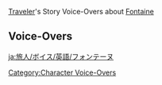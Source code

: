 {{LanguageTabs/Traveler}}
{{Main|Traveler/Voice-Overs}}
[[Traveler]]'s Story Voice-Overs about [[Fontaine]]

==Voice-Overs==
{{VO/Traveler
|vo_01_01_title      = About the [[Prophecy of Fontaine|Prophesied Crisis]]...
|vo_01_01_quest      = As Light Rain Falls Without Reason
|vo_01_01_file_male  = VO_{language}{character1} About the Prophesied Crisis.ogg
|vo_01_01_file_female= VO_{language}{character2} About the Prophesied Crisis.ogg
|vo_01_01_tx         = '''{name3}:''' Paimon just thought of a great way to deal with [[Fontaine]]'s prophesied crisis!<br><!--
                    -->'''{{Traveler}}:''' Okay, let's hear it.<br><!--
                    -->'''{name3}:''' You know those great big [[clockwork meka]] they use for digging tunnels? Well, why not send them deep underwater and get them to dig a load of drainage holes? Then no one'll have to worry about the water level rising anymore.<br><!--
                    -->'''{{Traveler}}:''' Sounds logical enough, but where do you think the water will go?<br><!--
                    -->'''{name3}:''' Ah, what does that matter! Think of it like... a coin pouch. When there's a hole in it, what's the use in racking your brains trying to figure out where all the [[Mora]] went? 'Cause the fact is, a coin pouch with a hole wouldn't be able to hold it all anyway.<br><!--
                    -->'''{{Traveler}}:''' Well, I'd certainly like to know where all my Mora goes. But from what you're saying, it doesn't sound like you keep track...<br><!--
                    -->'''{name3}:''' Hey, what's that supposed to mean? Paimon doesn't know where your... uh, P&mdash;Paimon doesn't know where your... Mora goes... hehe, heh...

|vo_01_02_title      = About Magic...
|vo_01_02_quest      = As Light Rain Falls Without Reason
|vo_01_02_file_male  = VO_{language}{character1} About Magic.ogg
|vo_01_02_file_female= VO_{language}{character2} About Magic.ogg
|vo_01_02_tx         = '''{name3}:''' [[Lyney]]'s magic shows are amazing! Paimon never would've guessed how he did it before he revealed his secret.<br><!--
                    -->'''{{Traveler}}:''' Hold on... I just thought of a magic trick!<br><!--
                    -->'''{name3}:''' Huh? You know how to do magic too?<br><!--
                    -->'''{{Traveler}}:''' Yep. I can make a big magician's hat float in the air, and even make it move at my command.<br><!--
                    -->'''{name3}:''' Whoa! Really? How do you do that?<br><!--
                    -->'''{{Traveler}}:''' Hehe, simple! I put Paimon inside the hat.<br><!--
                    -->'''{name3}:''' What? Why would Paimon be... Ohhh, so Paimon's the one making it float!<br><!--
                    -->'''{name3}:''' Hehe, in that case, Paimon has an idea for an even better magic trick!<br><!--
                    -->'''{{Traveler}}:''' Huh? What is it?<br><!--
                    -->'''{name3}:''' Behold, the bottomless hat! No matter how many plates of delicious food you throw into it, it'll never get full!<br><!--
                    -->'''{{Traveler}}:''' Uh... Wait, so where would the plates go?<br><!--
                    -->'''{name3}:''' Oh, good point! Umm... Oh, the hat spits the empty plates back out! Tada! Whaddya think?
|vo_01_02_mention     = Lyney

|vo_01_03_title      = About Patented Flying Technology...
|vo_01_03_quest      = As Light Rain Falls Without Reason
|vo_01_03_file_male  = VO_{language}{character1} About Patented Flying Technology.ogg
|vo_01_03_file_female= VO_{language}{character2} About Patented Flying Technology.ogg
|vo_01_03_tx         = '''{name3}:''' Fontaine's [[aquabus]]es are pretty cool. But imagine if they could run without tracks. Then you could go anywhere you want pretty much without having to move a muscle! Traveling would be way less tiring.<br><!--
                    -->'''{{Traveler}}:''' But you already fly everywhere. Does that even get tiring?<br><!--
                    -->'''{name3}:''' Fly... Fly? Wait, that's it! If we could find a way to make the boats float in the air, then they wouldn't need rails anymore. Hehe, and we could call them "airboats"!<br><!--
                    -->'''{name3}:''' C'mon, let's go apply for one of those, uh... oh yeah &mdash; "patents"! We can't let Paimon's genius go to waste. Quick, before someone else beats us to it!<br><!--
                    -->'''{{Traveler}}:''' Patents don't work like that... You can't just have a name for your invention. You also need to provide details of the original technical solution that makes your airboats float.<br><!--
                    -->'''{name3}:''' Technical, huh? Hmm... Okay, got it! We just need to attach a giant propeller on top of the boats!<br><!--
                    -->'''{{Traveler}}:''' Okay... But how would you prevent the boat from spinning along with the propeller? And how would you control the direction of movement?<br><!--
                    -->'''{name3}:''' Um... Uh... Ugh. Paimon never realized flying was so complicated! It's always been second nature to Paimon...<br><!--
                    -->'''{{Traveler}}:''' Hmm... Well, there might be an easier solution if we ditch the direction and speed control requirements?<br><!--
                    -->'''{name3}:''' Huh? Really!?<br><!--
                    -->'''{{Traveler}}:''' Yeah. It involves starting at a high altitude and flying downwards at a rapidly-increasing velocity.<br><!--
                    -->'''{name3}:''' Hey! That isn't flying, that's free-falling!

|vo_01_04_title      = About the Dark Side of Publishing...
|vo_01_04_waypoint   = in Fontaine
|vo_01_04_file_male  = VO_{language}{character1} About the Dark Side of Publishing.ogg
|vo_01_04_file_female= VO_{language}{character2} About the Dark Side of Publishing.ogg
|vo_01_04_tx         = '''{name3}:''' [[The Steambird]]'s Great Detective Hurlock series is gonna be published by [[Yae Publishing House]], right?<br><!--
                    -->'''{{Traveler}}:''' Seems like it.<br><!--
                    -->'''{name3}:''' But The Steambird clearly doesn't need help with printing and distribution. Why don't they just publish it themselves?<br><!--
                    -->'''{{Traveler}}:''' Hehehe, you still have a lot to learn about the dark side of the publishing industry...<br><!--
                    -->'''{name3}:''' Ugh, okay, you know-it-all! Go on then, give Paimon one good reason why The Steambird can't publish its own novels, when it already publishes a newspaper that's read all over [[Teyvat]].<br><!--
                    -->'''{{Traveler}}:''' Because the key to a successful light novel is...<br><!--
                    -->'''{name3}:''' Uh-huh?<br><!--
                    -->'''{{Traveler}}:''' The illustrations!<br><!--
                    -->'''{name3}:''' What!? No way. Try telling that to all the writers and editors in Teyvat! They're the ones working their butts off coming up with ideas!<br><!--
                    -->'''{{Traveler}}:''' Maybe so, but the Yae Publishing House has all the best illustrators on their payroll, and poaching them can't be easy. Artists like [[Calx]] must be virtually impossible to contact without going through them.<br><!--
                    -->'''{name3}:''' Ohhh... Yeah, that's a fair point.<br><!--
                    -->'''{{Traveler}}:''' Mm-hmm. But there's another reason, too...<br><!--
                    -->'''{name3}:''' Hm?<br><!--
                    -->'''{{Traveler}}:''' Only works published by the Yae Publishing House make it into [[Genius Invokation TCG]] crossovers!<br><!--
                    -->'''{name3}:''' Huh, Paimon never knew!<br><!--
                    -->'''{{Traveler}}:''' That's the deepest, darkest secret of the publishing industry: It's not about stories anymore, it's about products and how to commercialize them.<br><!--
                    -->'''{name3}:''' Hmph! That's just... sickening!
|vo_01_04_mention    = Albedo

|vo_01_05_title      = About Armchair Detectives...
|vo_01_05_waypoint   = in Fontaine
|vo_01_05_file_male  = VO_{language}{character1} About Armchair Detectives.ogg
|vo_01_05_file_female= VO_{language}{character2} About Armchair Detectives.ogg
|vo_01_05_tx         = '''{name3}:''' So apparently, some detectives in Fontaine manage to solve cases without ever setting foot outside their homes. They call them "armchair detectives"...<br><!--
                    -->'''{name3}:''' That's what they call "working from home," right? Sounds pretty cushy.<br><!--
                    -->'''{name3}:''' Still, how do they figure out the truth if they never even go to the crime scene? ...Oh, Paimon knows! They must be using divination.<br><!--
                    -->'''{{Traveler}}:''' You're thinking of fortune-tellers, Paimon. Not detectives.<br><!--
                    -->'''{name3}:''' Oh... yeah...<br><!--
                    -->'''{{Traveler}}:''' In any case, surely the evidence isn't just dropping itself off at the detective's doorstep.<br><!--
                    -->'''{name3}:''' You mean... Oh, the detective must have people collecting information for them...<br><!--
                    -->'''{{Traveler}}:''' Perhaps, or... Maybe they post commissions at the [[Adventurers' Guild]]?<br><!--
                    -->'''{name3}:''' Huh? But... that would mean the detective gets all the credit for our hard work! Bet they make a tidy sum of Mora off of it, too! Hmph, Paimon won't stand for that. Let's go have a little talk with Detective Armchair right now!

|vo_01_06_title      = About the Mysterious Treasure of the [[Fontaine Research Institute]]...
|vo_01_06_waypoint   = in Fontaine
|vo_01_06_file_male  = VO_{language}{character1} About the Mysterious Treasure of the Fontaine Research Institute.ogg
|vo_01_06_file_female= VO_{language}{character2} About the Mysterious Treasure of the Fontaine Research Institute.ogg
|vo_01_06_tx         = '''{name3}:''' At the Fontaine Research Institute, they research clockwork and different energy sources, right? So how come there are rumors about a mystery treasure?<br><!--
                    -->'''{name3}:''' It'd make more sense if the treasure was owned by a bandit or a pirate.<br><!--
                    -->'''{name3}:''' But Paimon's not sure that the researchers' and technicians' definition of "treasure" is really mysterious enough to get excited about...<br><!--
                    -->'''{{Traveler}}:''' Hmm... What about "researcher by day, bandit by night"? Does that sound mysterious enough?<br><!--
                    -->'''{name3}:''' Umm... Well for starters, it sounds exhausting. Imagine finishing your day job, then working a whole other job all night... When would they get time to rest?<br><!--
                    -->'''{{Traveler}}:''' Maybe they wouldn't need to rest... If they were actually a clockwork meka in disguise!<br><!--
                    -->'''{name3}:''' Ooh! A mystery treasure left by a clockwork meka who's a researcher by day and a bandit by night... Now that sounds more like it!

|vo_01_07_title      = About the Big No-No of Detective Novels...
|vo_01_07_quest      = A New Star Approaches
|vo_01_07_waypoint   = in Fontaine
|vo_01_07_file_male  = VO_{language}{character1} About the Big No-No of Detective Novels.ogg
|vo_01_07_file_female= VO_{language}{character2} About the Big No-No of Detective Novels.ogg
|vo_01_07_tx         = '''{name3}:''' Detective stories like "Great Detective Hurlock" and "The Case Files of Miss Orith" are really popular in Fontaine.<br><!--
                    -->'''{{Traveler}}:''' They're also pretty complex. Can you even follow the plot?<br><!--
                    -->'''{name3}:''' Don't you underestimate Paimon! If Paimon read any of those novels, she'd definitely solve the mystery before she's even halfway through.<br><!--
                    -->'''{{Traveler}}:''' Okay, well if you do, then keep it to yourself. You don't want to spoil the story for anyone else.<br><!--
                    -->'''{name3}:''' Paimon would never do that!<br><!--
                    -->'''{{Traveler}}:''' Although you also have to watch out for people who use "no spoilers" as an excuse to shut down discussions, when the truth is, they're just annoyed that a story they can't stand is getting so much attention.<br><!--
                    -->'''{name3}:''' Huh. Well, Paimon doesn't read much, so she wouldn't know anything about that kinda thing.<br><!--
                    -->'''{{Traveler}}:''' You see it a lot when two fans of [[Onibudou]] get talking. Someone'll butt in and say something like, "Stop, don't spoil it for me! I'm only up to chapter two of volume one!"<br><!--
                    -->'''{name3}:''' Chapter two? Hah, yeah, clearly they have no intention of reading any further.<br><!--
                    -->'''{{Traveler}}'''Hey Paimon... You wanna hear a secret?<br><!--
                    -->'''{name3}:''' Um... sure?<br><!--
                    -->'''{{Traveler}}:''' Listen carefully...<br><!--
                    -->'''{name3}:''' Mm-hmm?<br><!--
                    -->'''{{Traveler}}:''' ...[[Zhongli]] is [[Rex Lapis]].<br><!--
                    -->'''{name3}:''' *gasp* What a crazy twist! Why would you spoil&mdash; Wait a second, we figured out that one ages ago!
|vo_01_07_mention    = Zhongli, Rex Lapis

|vo_01_08_title      = About Claiming Self-Defense...
|vo_01_08_waypoint   = in Fontaine
|vo_01_08_file_male  = VO_{language}{character1} About Claiming Self-Defense.ogg
|vo_01_08_file_female= VO_{language}{character2} About Claiming Self-Defense.ogg
|vo_01_08_tx         = '''{{Traveler}}:''' Pro tip. While we're in Fontaine, if someone ever picks a fight with you, you should never fight back unless there are witnesses around.<br><!--
                    -->'''{name3}:''' Huh? Why's that?<br><!--
                    -->'''{{Traveler}}:''' 'Cause without any evidence, the court'll probably reject your claim of self-defense, and they'll just rule that it was an intentional street fight.<br><!--
                    -->'''{name3}:''' Okay, and then what?<br><!--
                    -->'''{{Traveler}}:''' Well if that happens, you'll almost certainly end up having to duel before you're put to trial.<br><!--
                    -->'''{{Traveler}}:''' At that point, you'll either have to fight the same person all over again, or go head-to-head with their [[Champion Duelist]].<br><!--
                    -->'''{name3}:''' ...Paimon just feels bad for whoever has to fight you.

|vo_01_09_title      = About The Steambird's Editors...
|vo_01_09_waypoint   = in Fontaine
|vo_01_09_file_male  = VO_{language}{character1} About The Steambird's Editors.ogg
|vo_01_09_file_female= VO_{language}{character2} About The Steambird's Editors.ogg
|vo_01_09_tx         = '''{name3}:''' Pretty crazy how things that happened only yesterday show up in today's issue of The Steambird...<br><!--
                    -->'''{name3}:''' Even stuff that happened late at night way outside the city makes it in. How do they manage to get these articles written up so quickly?<br><!--
                    -->'''{{Traveler}}:''' Yeah, not to mention printed first thing in the morning.<br><!--
                    -->'''{name3}:''' Hehe, Paimon gets it! There must be a magic printer at The Steambird's office. As soon as the reporters bring in the latest news, they feed it to the printer, and it goes om-nom-nom-nom-nom, gobbling all the writing up ready to spit it back out when it's printing time!<br><!--
                    -->'''{name3}:''' They probably have some reporters bursting in through the doors at the last minute, yelling "WAIT! There's one last article to feed to the printer!"<br><!--
                    -->'''{{Traveler}}:''' That's definitely a very compelling image. But as far as I know, magic printers like that don't exist &mdash; it's all thanks to the tireless work of the editing team that The Steambird gets printed on time every day. They sit there going "Huh? Hmph! Uhh... Oh no!" as they race through correcting spelling errors, then they squeeeeeeeze it all into neat vertical columns of text, and run to their colleagues shouting "Just give me five more minutes, please!" That's the real magic behind meeting publishing deadlines.<br><!--
                    -->'''{name3}:''' Whoa... It's pretty amazing that they're able to make a whole newspaper in just one day. Do they ever get time to sleep?

|vo_01_10_title      = About Fontaine's Novels...
|vo_01_10_waypoint   = in Fontaine
|vo_01_10_file_male  = VO_{language}{character1} About Fontaine's Novels.ogg
|vo_01_10_file_female= VO_{language}{character2} About Fontaine's Novels.ogg
|vo_01_10_tx         = '''{name3}:''' Huh, novels in Fontaine have weirdly long names. This one's called "Do Clockwork Meka Dream of Cogwheel Chiropractors?"<br><!--
                    -->'''{name3}:''' But the writing style and themes are pretty different from [[Inazuma]]'s light novels.<br><!--
                    -->'''{{Traveler}}:''' According to the synopsis, this novel is about a clockwork meka experiencing back pain due to bending over for extended periods. It finally gives in, quits its job as an illustrator, then goes on a long journey looking for a chiropractor to cure its mechanical spine...<br><!--
                    -->'''{name3}:''' That actually sounds pretty interesting.<br><!--
                    -->'''{{Traveler}}:''' But why a chiropractor, though? Wouldn't an engineer do the job better? They could just go to the Fontaine Research Institute, and save themselves the long journey.<br><!--
                    -->'''{name3}:''' Well yeah, but... Having met some of the engineers from the institute, Paimon can see why they wouldn't want to...<br><!--
                    -->'''{{Traveler}}:''' Oh yeah, that's true. But anyway, even though the protagonist of the story is a clockwork meka, you can still tell that it was written by a human. Imagine if they got a real clockwork meka to write a novel... I wonder what they'd write about?<br><!--
                    -->'''{name3}:''' Hmm... How about this: "I Awoke One Morning and Found Myself Human!"<br><!--
                    -->'''{{Traveler}}:''' Hey, that's a good one, Paimon.

|vo_01_11_title      = About Trials and Shows...
|vo_01_11_waypoint   = in Fontaine
|vo_01_11_file_male  = VO_{language}{character1} About Trials and Shows.ogg
|vo_01_11_file_female= VO_{language}{character2} About Trials and Shows.ogg
|vo_01_11_tx         = '''{name3}:''' The [[Opera Epiclese]] is used for both criminal trials and performances, so... wait...<br><!--
                    -->'''{{Traveler}}:''' Hmm? What's bothering you, Paimon?<br><!--
                    -->'''{name3}:''' Well, what if someone did a show about a criminal trial there? How would the audience be able to tell whether it's a real trial or not?<br><!--
                    -->'''{{Traveler}}:''' That's a very good question. Can you imagine the looks that the actor playing the criminal would get out on the street the following day? Everyone who recognized them would say "Hey! Weren't you the one on trial yesterday!?"<br><!--
                    -->'''{name3}:''' Yeah, exactly! It would get sooo confusing!<br><!--
                    -->'''{{Traveler}}:''' The actor would constantly be telling everyone: "It was just a show, for goodness' sake! Stop treating it like it's real!"<br><!--
                    -->'''{name3}:''' Hmph, well they'd only have themselves to blame. What do they expect, staging a show about a trial in the Opera Epiclese? Clearly they're just trying to confuse people. What a terrible idea.<br><!--
                    -->'''{{Traveler}}:''' Yeah, it is a terrible idea. What were you thinking, Paimon!?<br><!--
                    -->'''{name3}:''' Wait, what? Nothing! Just... what a terrible idea it would be if... someone... came up with that idea...

|vo_01_12_title      = About [[Fonta]]...
|vo_01_12_waypoint   = in Fontaine
|vo_01_12_file_male  = VO_{language}{character1} About Fonta.ogg
|vo_01_12_file_female= VO_{language}{character2} About Fonta.ogg
|vo_01_12_tx         = '''{name3}:''' Fonta tastes amazing, don't you think?<br><!--
                    -->'''{{Traveler}}:''' Yep. It's so refreshing, especially when you down the whole thing in one big gulp.<br><!--
                    -->'''{name3}:''' Can you buy a glass for Paimon? Paimon's always wanted to try that thing.<br><!--
                    -->'''{{Traveler}}:''' What thing?<br><!--
                    -->'''{name3}:''' Just buy it, you'll see in a minute!<br><!--
                    -->'''{name3}:''' Glug glug glug glug...<br><!--
                    -->'''{name3}:''' Ahhhhh.<br><!--
                    -->'''{name3}:''' That's what those drunkards do after they clink their glasses together. Paimon's been itching to try it for ages!<br><!--
                    -->'''{{Traveler}}:''' Don't imitate them, Paimon... It's not a good look on you.

|vo_01_13_title      = About [[Gardemek]]s...
|vo_01_13_waypoint   = in Fontaine
|vo_01_13_file_male  = VO_{language}{character1} About Gardemeks.ogg
|vo_01_13_file_female= VO_{language}{character2} About Gardemeks.ogg
|vo_01_13_tx         = '''{name3}:''' Gardemeks carry out whatever task they're programmed to do. So basically, they can do whatever you tell them to!<br><!--
                    -->'''{{Traveler}}:''' Got another bright idea, Paimon?<br><!--
                    -->'''{name3}:''' Yep! Paimon needs a commission-handling Gardemek, a material-harvesting Gardemek, and a domain-exploring Gardemek...<br><!--
                    -->'''{name3}:''' Ooh, and a gourmet-chef Gardemek, too! Then we can sit back and enjoy our new, fully automated lifestyle!<br><!--
                    -->'''{{Traveler}}:''' They're extremely expensive to own and operate, though. And don't forget there's maintenance and repair costs as well.<br><!--
                    -->'''{{Traveler}}:''' Okay, lemme do some quick napkin-math here... Using a Gardemek, the average cost to harvest a single [[Mint]] would come to around 6,300 Mora...<br><!--
                    -->'''{name3}:''' What!? That's eye wateringly expensive...<br><!--
                    -->'''{name3}:''' ...Suddenly, Paimon feels like we adventurers don't get paid enough for the high-value work we do!

|vo_01_14_title      = About Diving...
|vo_01_14_waypoint   = in Fontaine
|vo_01_14_file_male  = VO_{language}{character1} About Diving.ogg
|vo_01_14_file_female= VO_{language}{character2} About Diving.ogg
|vo_01_14_tx         = '''{name3}:''' Fontaine's underwater world is so pretty! There's so many kinds of fish that Paimon's never seen before.<br><!--
                    -->'''{{Traveler}}:''' If only we could swim underwater in other places too.<br><!--
                    -->'''{name3}:''' Yeah, it's a real shame...<br><!--
                    -->'''{name3}:''' If you could go diving anywhere you wanted, where would you choose?<br><!--
                    -->'''{{Traveler}}:''' Hmm... Probably... either [[Liyue Harbor]] or [[Guyun Stone Forest]].<br><!--
                    -->'''{name3}:''' Ooh, great idea! There's gotta be some sunken ships around there full of treasure! We could make a fortune!<br><!--
                    -->'''{{Traveler}}:''' Ooh, there's also [[Sangonomiya Shrine]] in Inazuma. The view underwater must be stunning around there. So, what about you, Paimon? Where would you go?<br><!--
                    -->'''{name3}:''' Let Paimon think... Well, since you already chose places in [[Liyue]] and Inazuma, Paimon's gonna go for... [[Cider Lake]]!<br><!--
                    -->'''{{Traveler}}:''' Not a bad choice. But you gotta be careful, because just when you're swimming along, minding your own business...<br><!--
                    -->'''{name3}:''' Y&mdash;Yeah?<br><!--
                    -->'''{{Traveler}}:''' Suddenly, you notice something slowly sinking in front of you...<br><!--
                    -->'''{name3}:''' Huh!?<br><!--
                    -->'''{{Traveler}}:''' It's round and chubby, with a red-and-white pattern on its surface. The moment you realize what it is, you know it's already too late...<br><!--
                    -->'''{name3}:''' A [[Jumpy Dumpty]]!<br><!--
                    -->'''{{Traveler}}:''' BOOM!<br><!--
                    -->'''{name3}:''' Waaaaaah! And Paimon goes flying into the sky!
|vo_01_14_mention    = Klee

|vo_01_15_title      = About Art...
|vo_01_15_waypoint   = in Fontaine
|vo_01_15_file_male  = VO_{language}{character1} About Art.ogg
|vo_01_15_file_female= VO_{language}{character2} About Art.ogg
|vo_01_15_tx         = '''{name3}:''' There seems to be a lot of eccentric artists in the [[Court of Fontaine]]. Apparently, they often stage artistic performances at the opera house, too.<br><!--
                    -->'''{name3}:''' The people of Fontaine sure place a lot of importance on the arts. Guess that's why they call it the "City of the Arts"!<br><!--
                    -->'''{name3}:''' It's nothing like [[Sumeru]], where people had to do their performances in secret...<br><!--
                    -->'''{{Traveler}}:''' You're pretty into the arts, huh?<br><!--
                    -->'''{name3}:''' Of course! Paimon's pretty much a connoisseur.<br><!--
                    -->'''{{Traveler}}:''' Okay, so what makes something "art" in your opinion?<br><!--
                    -->'''{name3}:''' Well... Art should be something that's out of the ordinary. Something that sparkles like the stars at night!<br><!--
                    -->'''{{Traveler}}:''' Hmm... By that definition, I have a work of art following me around wherever I go.<br><!--
                    -->'''{name3}:''' ...Huh?<br><!--
                    -->'''{name3}:''' Wait... You don't mean Paimon, do you?<br><!--
                    -->'''{{Traveler}}:''' Yup! And now that I think about it, you should consider doing a performance some time. Paimon, live at the opera house... I bet a lot of people would go to see that.<br><!--
                    -->'''{name3}:''' No way! Not gonna happen!

|vo_01_16_title      = About Fixing Malfunctions...
|vo_01_16_waypoint   = in Fontaine
|vo_01_16_file_male  = VO_{language}{character1} About Fixing Malfunctions.ogg
|vo_01_16_file_female= VO_{language}{character2} About Fixing Malfunctions.ogg
|vo_01_16_tx         = '''{name3}:''' You know what's strange? Clockwork meka are extremely intricate, and yet people regularly manage to fix them just by whacking them a few times. How does that work?<br><!--
                    -->'''{{Traveler}}:''' I guess if a gear or drive shaft comes loose, sometimes whacking it or giving it a shake is enough to make the parts latch back on to each other.<br><!--
                    -->'''{name3}:''' Huh? Paimon didn't follow that...<br><!--
                    -->'''{{Traveler}}:''' Well, simply put, if the meka isn't actually broken, a little tap can nudge the parts back into the right places.<br><!--
                    -->'''{{Traveler}}:''' But on the other hand, if one of the parts is damaged, then no amount of whacking is ever gonna fix it.<br><!--
                    -->'''{name3}:''' Ohh! So it's like knocking sense into people. It works fine as long as they've got a brain, and they're just having a dumb moment. But if they're a total airhead, there's nowhere for the sense to go!<br><!--
                    -->'''{name3}:''' ...Wait, why are you staring at Paimon's forehead?<br><!--
                    -->'''{{Traveler}}:''' Don't worry, I'm not gonna whack you in the head. It wouldn't work anyway.<br><!--
                    -->'''{name3}:''' Phew, well that's a relief&mdash; Wait... Hey!

|vo_01_17_title      = About the [[Fortress of Meropide]]...
|vo_01_17_quest      = A Teapot to Call Home: Part I
|vo_01_17_waypoint   = in Fontaine
|vo_01_17_file_male  = VO_{language}{character1} About the Fortress of Meropide.ogg
|vo_01_17_file_female= VO_{language}{character2} About the Fortress of Meropide.ogg
|vo_01_17_tx         = '''{name3}:''' So there's this place in Fontaine called the Fortress of Meropide. Was it named after someone called Meropide?<br><!--
                    -->'''{{Traveler}}:''' I've never heard anything about that, but you could be right.<br><!--
                    -->'''{name3}:''' Paimon's kinda envious. Having a building named after you must be an amazing feeling... When you have the time, can you build something in your [[Serenitea Pot]] and name it "the Fortress of Paimon"?<br><!--
                    -->'''{{Traveler}}:''' Sure. In fact, I can do one better &mdash; I'll build it in downtown Fontaine.<br><!--
                    -->'''{name3}:''' Really? But surely that'd be way too expensive. Are you sure you can afford it?<br><!--
                    -->'''{{Traveler}}:''' Oh, absolutely. It won't actually cost that much.<br><!--
                    -->'''{name3}:''' Wow, you're so generous! So, what're you gonna build...?<br><!--
                    -->'''{{Traveler}}:''' I was thinking a cozy little clay... bungalow, with a wood-burner for under-floor heating, a waterbed... a few chopped onions, salt and pepper, some greens... and, um...<br><!--
                    -->'''{name3}:''' Hey! Ugh, you are unbelievable! Can't we get through one nation without you cracking this stupid joke!?

|vo_01_18_title      = About Supermeka...
|vo_01_18_waypoint   = in Fontaine
|vo_01_18_file_male  = VO_{language}{character1} About Supermeka.ogg
|vo_01_18_file_female= VO_{language}{character2} About Supermeka.ogg
|vo_01_18_tx         = '''{name3}:''' Paimon's heard that the earliest clockwork components ever invented actually work on a very simple principle!<br><!--
                    -->'''{name3}:''' You take a long object made from a durable material, bend it, and wait for it to return to its original shape. As it rebounds, you can use the energy it gives off to power gears and stuff, and then you basically have an engine!<br><!--
                    -->'''{{Traveler}}:''' Hmm... A long object made from a durable material... *gasp* You know what that reminds me of?<br><!--
                    -->'''{{Traveler}}:''' [[Cryo Regisvine|Cryo]] and [[Pyro Regisvine]]s! Don't you think?<br><!--
                    -->'''{name3}:''' Eek! Of all the things you could've thought of, why those two?<br><!--
                    -->'''{name3}:''' Huh, but come to think of it, the regisvines are pretty good at whipping their stalks around...<br><!--
                    -->'''{{Traveler}}:''' And they're really strong too. If you let them charge up their energy and swing at you...<br><!--
                    -->'''{{Traveler}}:''' They'll knock down anyone in their path. Even me &mdash; and we both know how strong I am!<br><!--
                    -->'''{name3}:''' So are you saying that... you could turn the Regisvines into a clockwork mechanism?<br><!--
                    -->'''{{Traveler}}:''' Well, think about it. Since [[Cryo]] and [[Pyro]] lifeforms are highly incompatible, if we put them both next to each other at a slight incline, so their necks are tilted towards one another...<br><!--
                    -->'''{{Traveler}}:''' They'd spin non-stop to avoid touching each other!<br><!--
                    -->'''{{Traveler}}:''' It would be the world's most powerful clockwork mechanism! Once we found a way to harness it, it would generate enough energy to power most of the machines in Fontaine!<br><!--
                    -->'''{name3}:''' Ohhh! Yeah, you're right!<br><!--
                    -->'''{name3}:''' This is a genius idea! Eat your heart out, Fontaine Research Institute!<br><!--
                    -->'''{name3}:''' All we need to do now is find a way to bring the Regisvines to Fontaine, put them in position, and...<br><!--
                    -->'''{name3}:''' Wait a sec... How the heck are we gonna get those overgrown ferns to Fontaine?<br><!--
                    -->'''{{Traveler}}:''' As soon as we've tackled the minor issues of practicality and cost-effectiveness...<br><!--
                    -->'''{{Traveler}}:''' ...How about we explore the details ahead of us later?

|vo_01_19_title      = About Underwater Cafés...
|vo_01_19_waypoint   = in Fontaine
|vo_01_19_file_male  = VO_{language}{character1} About Underwater Cafés.ogg
|vo_01_19_file_female= VO_{language}{character2} About Underwater Cafés.ogg
|vo_01_19_tx         = '''{name3}:''' Paimon thought we'd be saying goodbye to the amazing cafés after we left Sumeru. But it seems like people in Fontaine are big coffee drinkers too!<br><!--
                    -->'''{{Traveler}}:''' They sure are. Even the newspapers run articles about how great coffee is at keeping you awake and alert. And at boosting your energy levels, so you can keep performing at peak efficiency during a long working day.<br><!--
                    -->'''{name3}:''' Whew, any job where you need coffee to stay energized must be exhausting...<br><!--
                    -->'''{name3}:''' Like, umm... Blacksmiths? Maybe chefs too... And adventurers &mdash; they're always running around all over the place. Hey, and what about divers?<br><!--
                    -->'''{{Traveler}}:''' Divers, huh? That's definitely the odd one out here...<br><!--
                    -->'''{{Traveler}}:''' How are divers supposed to drink coffee when they work underwater the entire time?<br><!--
                    -->'''{name3}:''' Yeah, that's a good question!<br><!--
                    -->'''{name3}:''' They can't take off their helmets underwater, so they'd probably have to shut themselves inside an even bigger glass box and drain all the water out before they could finally drink their coffee. Probably from a bottle...<br><!--
                    -->'''{name3}:''' No, wait... If the coffee's already in a bottle, all they'd need is a long straw that goes from the bottle into their helmet. Then they'd be able to take a sip of coffee whenever they want!<br><!--
                    -->'''{{Traveler}}:''' Hehe, eww, haha. But then the coffee would go cold!<br><!--
                    -->'''{{Traveler}}:''' Cold coffee is just gross. With the important exception of iced coffee, but that's its own thing.<br><!--
                    -->'''{name3}:''' Well that's no problem. They can just bring a stove with them underwater.<br><!--
                    -->'''{name3}:''' You've seen the kind of stove that most people use in Fontaine, right? It only has one small opening up at the top. As long as that's sealed nice and tight, it won't go out even underwater!<br><!--
                    -->'''{name3}:''' Wait a second... No way, is that... That's it! That must be the whole reason stoves in Fontaine are made that way!<br><!--
                    -->'''{{Traveler}}:''' Ding ding ding, right answer! That is indeed the reason behind the design of the Fontaine-style stove.<br><!--
                    -->'''{name3}:''' Hehe, Paimon's the smartest!<br><!--
                    -->'''{name3}:''' Hey, how about we open an underwater café? Paimon bets there's lots of divers out there craving some coffee while they're down in the depths... Yeah, this could be a huge opportunity for us!<br><!--
                    -->'''{name3}:''' Once we open the world's first-ever underwater café, the Mora will come rolling in! Heck, and why stop at cafés? The ocean's our oyster! We could build a whole shopping mall down there! Then a whole underwater business district...<br><!--
                    -->'''{name3}:''' Hee-hee! Ah, it's gotta be the best feeling in the world, making Mora through your very own stroke of business genius!<br><!--
                    -->'''{{Traveler}}:''' Just one thing, okay? ...Don't go taking out a loan in my name!

|vo_01_20_title      = About The Steambird...
|vo_01_20_quest      = Omnipresence Over Mortals
|vo_01_20_waypoint   = in Fontaine
|vo_01_20_file_male  = VO_{language}{character1} About The Steambird.ogg
|vo_01_20_file_female= VO_{language}{character2} About The Steambird.ogg
|vo_01_20_tx         = '''{name3}:''' The Steambird's head office is in Fontaine, right? Paimon wonders what stories make it into their newspapers.<br><!--
                    -->'''{name3}:''' Do you think they reported on our adventures with [[Dvalin]]? Or our duel with the [[Raiden Shogun]]? Oh, and everything that happened at the [[Akademiya]]!<br><!--
                    -->'''{{Traveler}}:''' I'm sure they cover just about everything that goes on. It's more a question of where it would appear &mdash; they probably have different sections reserved for different topics.<br><!--
                    -->'''{name3}:''' Ooh, well in that case, we must make it onto the front page all the time! Surely that's where all the most exciting stories go.<br><!--
                    -->'''{{Traveler}}:''' Hmm... I'm not so sure. We might've made front-page news once or twice, I guess. But I wouldn't be surprised if the headlines {{MC|focus mostly|mostly focus|mc=1}} on hit new operas or well-known actors.<br><!--
                    -->'''{{Traveler}}:''' You know, stuff like, "Actor X Spotted Drinking Coffee on Street," "Actor Y Goes Public About New Relationship," or "Actor Z to Retire From Performing."<br><!--
                    -->'''{name3}:''' Why would they fill the best page with stuff like that? It's completely pointless.<br><!--
                    -->'''{{Traveler}}:''' Well... trivial, maybe, but not pointless. Those are the stories that grab people's attention and convince them to buy the paper to get all the details.<br><!--
                    -->'''{name3}:''' *sigh* ...Fine. Well... Maybe we'll be on the first few pages then? Surely, they've gotta put some real news in there. And it's gotta be interesting enough to keep people reading after they've gotten their dose of celebrity gossip. Right?<br><!--
                    -->'''{{Traveler}}:''' The first few pages cover positive local news stories in the Court of Fontaine. Things like food and commodity prices going down, or progress updates on the aquabus expansions.<br><!--
                    -->'''{{Traveler}}:''' They put these reports at the most prominent locations inside the newspaper. The point of them is mostly just to kill time.<br><!--
                    -->'''{{Traveler}}:''' What goes on at the Akademiya might be important, but it doesn't directly impact the lives of people in Fontaine.<br><!--
                    -->'''{name3}:''' Huh... So, where would they put our stories then?<br><!--
                    -->'''{{Traveler}}:''' I'd guess on the very back page, after everything else.<br><!--
                    -->'''{name3}:''' Aww... Why so far back!?<br><!--
                    -->'''{{Traveler}}:''' I think they call it... "saving the best till last."<br><!--
                    -->'''{{Traveler}}:''' The editors probably embellish things a lot to flesh the story out, then break it into several chunks to make it into a series that runs over several days.<br><!--
                    -->'''{name3}:''' Alright, so... what's the "point" of the final page, then?<br><!--
                    -->'''{{Traveler}}:''' It gives the newspaper its "raison d'etre."
|vo_01_20_mention    = Dvalin,Raiden Shogun,Ei

|vo_01_21_title      = About [[Clockwork Meka]]...
|vo_01_21_waypoint   = in Fontaine
|vo_01_21_file_male  = VO_{language}{character1} About Clockwork Meka.ogg
|vo_01_21_file_female= VO_{language}{character2} About Clockwork Meka.ogg
|vo_01_21_tx         = '''{name3}:''' Paimon was not expecting to see clockwork meka dancing... As dangerous as it is to get too close to them, it sure is nice to watch them from a distance.<br><!--
                    -->'''{name3}:''' Hehe, imagine if they had ones that could sing and play musical instruments, too. That'd be really cool!<br><!--
                    -->'''{{Traveler}}:''' Then you'd just need some meka for the audience, and you'd have a show by meka, for meka.<br><!--
                    -->'''{name3}:''' Uhhh... Somehow, that's a pretty scary thought...<br><!--
                    -->'''{name3}:''' Anyway, meka are meant to do stuff, not sit there and watch a show... Ooh! How about meka that can paint? Paimon bets their paintings would look just like photos taken with a [[Kamera]].<br><!--
                    -->'''{{Traveler}}:''' Sounds like you could just use a Kamera.<br><!--
                    -->'''{name3}:''' Oh, right, yeah... Hmm...<br><!--
                    -->'''{name3}:''' Ugh, Paimon's brain's stopped working. What about you? If you could make a clockwork meka do anything at all, what would it be?<br><!--
                    -->'''{{Traveler}}:''' Hmm... Travel guiding, perhaps.<br><!--
                    -->'''{{Traveler}}:''' Bleep-blorp. This is your guidebot speaking. Please go straight on at the next crossroads. Bloop-blerp.<br><!--
                    -->'''{name3}:''' Uh, P&mdash;Paimon's just remembered how much training you need before you can own a clockwork meka! And how expensive they are! Also, who knows if they even work outside of Fontaine, heh...<br><!--
                    -->'''{name3}:''' The best travel guide in Teyvat will not lose her job to some machine! At least... at least not yet!

|vo_01_22_title      = About Fountains...
|vo_01_22_waypoint   = in Fontaine
|vo_01_22_file_male  = VO_{language}{character1} About Fountains.ogg
|vo_01_22_file_female= VO_{language}{character2} About Fountains.ogg
|vo_01_22_tx         = '''{name3}:''' There always seems to be people throwing Mora into the [[Fountain of Lucine|fountain]] on [[Erinnyes]].<br><!--
                    -->'''{{Traveler}}:''' Yeah. Supposedly, the fountain fairies listen to people's wishes. That's probably how the custom began.<br><!--
                    -->'''{name3}:''' Huh? So even fountain fairies need Mora?<br><!--
                    -->'''{name3}:''' Whoa, they must be living the dream! All they need to do is find a fountain to live in, and they're all set! No need to work, just sit back and wait for people to literally throw Mora to you.<br><!--
                    -->'''{{Traveler}}:''' I don't think that's quite how it works... You have to grant wishes, remember?<br><!--
                    -->'''{name3}:''' Oh, okay, well... "Oh young traveler, your wishes have been heard. Which lost sword is it that you seek? The [[Dull Blade]], or the [[Silver Sword]]?"<br><!--
                    -->'''{{Traveler}}:''' They both look like trash, to be honest.<br><!--
                    -->'''{name3}:''' Just choose one.<br><!--
                    -->'''{{Traveler}}:''' "Oh fair maiden of the fountain, neither of these swords is mine, and neither do I desire, for what I seek is my lost travel companion."<br><!--
                    -->'''{name3}:''' Huh? You... You are a sneaky one, young traveler... Okay then, the fountain fairy shall grant your wish and become your best travel companion ever!

|vo_01_23_title      = About Opera...
|vo_01_23_waypoint   = in Fontaine
|vo_01_23_file_male  = VO_{language}{character1} About Opera.ogg
|vo_01_23_file_female= VO_{language}{character2} About Opera.ogg
|vo_01_23_tx         = '''{name3}:''' Operas in Fontaine come in so many different genres. Historical, myths and legends, even fairytales and modern romances...<br><!--
                    -->'''{{Traveler}}:''' And lots of adventure stories too.<br><!--
                    -->'''{name3}:''' Oh yeah, like "Tancrede et Chariclea"! Oh Tancrede, you fool! If only you'd recognized Chariclea before it was too late...<br><!--
                    -->'''{{Traveler}}:''' Apparently, the story's based on true events.<br><!--
                    -->'''{name3}:''' Ooh... Does that mean that there'll be opera adaptations of our adventures one day?<br><!--
                    -->'''{name3}:''' We've been through so many adventures together. There's gotta be a scriptwriter out there who's interested in taking our story to the stage!<br><!--
                    -->'''{name3}:''' And they won't have to worry about crafting the perfect tragedy, either. Everyone loves a happy ending, right?<br><!--
                    -->'''{{Traveler}}:''' Ooh, how about we get a head start and assign voices to ourselves?<br><!--
                    -->'''{name3}:''' Hmm... Paimon thinks you have a {{MC|baritone|mezzo-soprano|mc=1}} voice. What do you think Paimon should be?<br><!--
                    -->'''{{Traveler}}:''' Remind me &mdash; what's that shrill voice that most prima donnas have?<br><!--
                    -->'''{name3}:''' Oh, you must be thinking of coloratura soprano&mdash; Hey!

|vo_01_24_title      = About [[Melusine]]s...
|vo_01_24_waypoint   = in Fontaine
|vo_01_24_file_male  = VO_{language}{character1} About Melusines.ogg
|vo_01_24_file_female= VO_{language}{character2} About Melusines.ogg
|vo_01_24_tx         = '''{name3}:''' Apparently, every Melusine gets their own special token when they're born. They treat it as a symbol of their very being.<br><!--
                    -->'''{{Traveler}}:''' If you were a Melusine, what would your token be?<br><!--
                    -->'''{name3}:''' Definitely a fork! To represent Paimon's lifelong mission to taste all the delicious food in the whole world!<br><!--
                    -->'''{{Traveler}}:''' Not Mora, then?<br><!--
                    -->'''{name3}:''' Ooh, good point... Yeah, if it were Mora, it'd mean that Paimon's destined to be a super rich person. Then Paimon could buy anything she wants!<br><!--
                    -->'''{name3}:''' Hmmmmm... Argh, Paimon's so torn! Both are so tempting...<br><!--
                    -->'''{{Traveler}}:''' How about a fork made from Mora? Then you can have your cake and eat it, so to speak.<br><!--
                    -->'''{name3}:''' Wow, that's a great idea!<br><!--
                    -->'''{name3}:''' Anyway, enough about Paimon. Your token would probably be... a cooking pot, to represent being Paimon's personal gourmet chef!<br><!--
                    -->'''{{Traveler}}:''' No no no, my token would be Paimon.<br><!--
                    -->'''{name3}:''' Aw, really?<br><!--
                    -->'''{{Traveler}}:''' With Paimon as my token, everything that you have would ultimately belong to me.<br><!--
                    -->'''{name3}:''' Uh... Okay sure. Friends share everything, right?<br><!--
                    -->'''{{Traveler}}:''' Haha, yeah... My stuff would still be mine...<br><!--
                    -->'''{name3}:''' Hey, no fair!

|vo_01_25_title      = About the [[Palais Mermonia]]...
|vo_01_25_statue     = ({{Hydro}}) at the Palais Mermonia in Fontaine
|vo_01_25_file_male  = VO_{language}{character1} About the Palais Mermonia.ogg
|vo_01_25_file_female= VO_{language}{character2} About the Palais Mermonia.ogg
|vo_01_25_tx         = '''{name3}:''' People in the city keep telling us how Palais Mermonia is a suuuper stressful place to work.<br><!--
                    -->'''{name3}:''' But when we went to see it for ourselves, it seemed like hardly anyone works there, and the few people who do work there were hardly working.<br><!--
                    -->'''{name3}:''' In fact, they looked like they didn't have a care in the world... What part of working there is supposed to be so stressful, exactly?<br><!--
                    -->'''{{Traveler}}:''' Maybe the work they carry out is essential, but insignificant.<br><!--
                    -->'''{name3}:''' How can something be both of those things at the same time?<br><!--
                    -->'''{{Traveler}}:''' Well... Okay, so imagine that one day, you suddenly forgot how to fly and fell to the ground...<br><!--
                    -->'''{name3}:''' That'll never happen. Flying's a piece of cake for Paimon.<br><!--
                    -->'''{{Traveler}}:''' Probably not &mdash; but just in case, we should make sure that there's a cart loaded with cushions ready to catch you at all times.<br><!--
                    -->'''{{Traveler}}:''' The cart would have to be designed to withstand any environment and weather conditions, and the cushions would need to be soft enough to break your fall gently...<br><!--
                    -->'''{{Traveler}}:''' It would need to be built from the sturdiest timber and strongest rope, and packed with plenty of medical supplies and snacks...<br><!--
                    -->'''{{Traveler}}:''' And all because keeping Paimon safe and sound is absolutely essential.<br><!--
                    -->'''{name3}:''' You really mean that? Aw, thanks, hehe... But there's really no need to go to all that trouble.<br><!--
                    -->'''{name3}:''' Paimon's been flying for a really long time. There's no way Paimon's gonna suddenly drop out of the air. So you don't need to worry about it.<br><!--
                    -->'''{{Traveler}}:''' See? That's why it's insignificant.<br><!--
                    -->'''{{Traveler}}:''' If it ever did happen, the consequences would be disastrous &mdash; hence why it's essential to be prepared.<br><!--
                    -->'''{{Traveler}}:''' But practically speaking, the chances of it happening are next to nothing. So it's insignificant at the same time.<br><!--
                    -->'''{{Traveler}}:''' If someone in the Palais Mermonia was assigned a task like that, it'd be up to them to decide how busy they wanna get. Chances are, they'd probably just sit back and do nothing.<br><!--
                    -->'''{name3}:''' But... What if Paimon really does forget how to fly one day? What's gonna happen when Paimon falls to the ground?<br><!--
                    -->'''{{Traveler}}:''' I'll be here to catch you, no matter what. Because you're not "essential but insignificant" &mdash; you're the best travel companion ever!
}}

[[Category:Character Voice-Overs]]

[[ja:旅人/ボイス/英語/フォンテーヌ]]